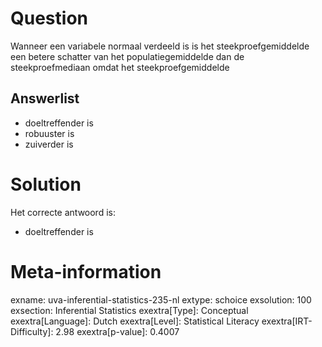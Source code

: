 Question
========

Wanneer een variabele normaal verdeeld is is het steekproefgemiddelde
een betere schatter van het populatiegemiddelde dan de steekproefmediaan
omdat het steekproefgemiddelde

Answerlist
----------

* doeltreffender is
* robuuster is
* zuiverder is

Solution
========

Het correcte antwoord is: 

* doeltreffender is

Meta-information
================
exname: uva-inferential-statistics-235-nl
extype: schoice
exsolution: 100
exsection: Inferential Statistics
exextra[Type]: Conceptual
exextra[Language]: Dutch
exextra[Level]: Statistical Literacy
exextra[IRT-Difficulty]: 2.98
exextra[p-value]: 0.4007
